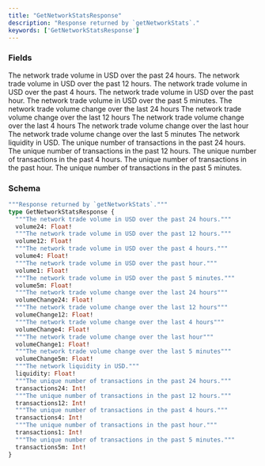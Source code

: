 ```yaml
---
title: "GetNetworkStatsResponse"
description: "Response returned by `getNetworkStats`."
keywords: ['GetNetworkStatsResponse']
---
```


### Fields

<ResponseField name="volume24" type="Float!" required>
  The network trade volume in USD over the past 24 hours.
</ResponseField>

<ResponseField name="volume12" type="Float!" required>
  The network trade volume in USD over the past 12 hours.
</ResponseField>

<ResponseField name="volume4" type="Float!" required>
  The network trade volume in USD over the past 4 hours.
</ResponseField>

<ResponseField name="volume1" type="Float!" required>
  The network trade volume in USD over the past hour.
</ResponseField>

<ResponseField name="volume5m" type="Float!" required>
  The network trade volume in USD over the past 5 minutes.
</ResponseField>

<ResponseField name="volumeChange24" type="Float!" required>
  The network trade volume change over the last 24 hours
</ResponseField>

<ResponseField name="volumeChange12" type="Float!" required>
  The network trade volume change over the last 12 hours
</ResponseField>

<ResponseField name="volumeChange4" type="Float!" required>
  The network trade volume change over the last 4 hours
</ResponseField>

<ResponseField name="volumeChange1" type="Float!" required>
  The network trade volume change over the last hour
</ResponseField>

<ResponseField name="volumeChange5m" type="Float!" required>
  The network trade volume change over the last 5 minutes
</ResponseField>

<ResponseField name="liquidity" type="Float!" required>
  The network liquidity in USD.
</ResponseField>

<ResponseField name="transactions24" type="Int!" required>
  The unique number of transactions in the past 24 hours.
</ResponseField>

<ResponseField name="transactions12" type="Int!" required>
  The unique number of transactions in the past 12 hours.
</ResponseField>

<ResponseField name="transactions4" type="Int!" required>
  The unique number of transactions in the past 4 hours.
</ResponseField>

<ResponseField name="transactions1" type="Int!" required>
  The unique number of transactions in the past hour.
</ResponseField>

<ResponseField name="transactions5m" type="Int!" required>
  The unique number of transactions in the past 5 minutes.
</ResponseField>

### Schema


```graphql 
"""Response returned by `getNetworkStats`."""
type GetNetworkStatsResponse {
  """The network trade volume in USD over the past 24 hours."""
  volume24: Float!
  """The network trade volume in USD over the past 12 hours."""
  volume12: Float!
  """The network trade volume in USD over the past 4 hours."""
  volume4: Float!
  """The network trade volume in USD over the past hour."""
  volume1: Float!
  """The network trade volume in USD over the past 5 minutes."""
  volume5m: Float!
  """The network trade volume change over the last 24 hours"""
  volumeChange24: Float!
  """The network trade volume change over the last 12 hours"""
  volumeChange12: Float!
  """The network trade volume change over the last 4 hours"""
  volumeChange4: Float!
  """The network trade volume change over the last hour"""
  volumeChange1: Float!
  """The network trade volume change over the last 5 minutes"""
  volumeChange5m: Float!
  """The network liquidity in USD."""
  liquidity: Float!
  """The unique number of transactions in the past 24 hours."""
  transactions24: Int!
  """The unique number of transactions in the past 12 hours."""
  transactions12: Int!
  """The unique number of transactions in the past 4 hours."""
  transactions4: Int!
  """The unique number of transactions in the past hour."""
  transactions1: Int!
  """The unique number of transactions in the past 5 minutes."""
  transactions5m: Int!
}
```
